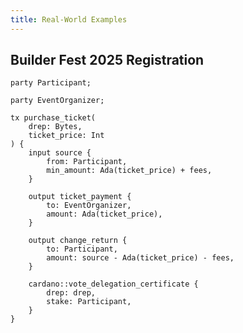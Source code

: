 ```yaml
---
title: Real-World Examples
---
```


## Builder Fest 2025 Registration

```tx3
party Participant;

party EventOrganizer;

tx purchase_ticket(
    drep: Bytes,
    ticket_price: Int
) {
    input source {
        from: Participant,
        min_amount: Ada(ticket_price) + fees,
    }
    
    output ticket_payment {
        to: EventOrganizer,
        amount: Ada(ticket_price),
    }

    output change_return {
        to: Participant,
        amount: source - Ada(ticket_price) - fees,
    }

    cardano::vote_delegation_certificate {
        drep: drep,
        stake: Participant,
    }
}
```